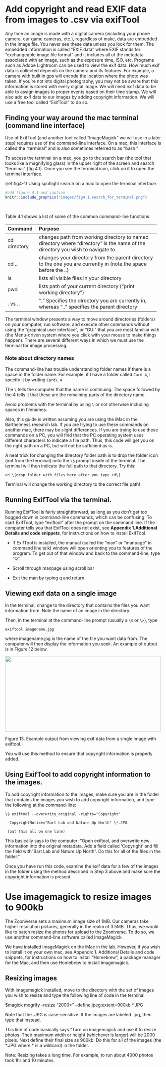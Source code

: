 # Add copyright and read EXIF data from images to .csv via exifTool

Any time an image is made with a digital camera (including your phone camera, our game cameras, etc.), regardless of make, data are embedded in the image file. You never see these data unless you look for them. The embedded information is called "EXIF data" where EXIF stands for "exchangeable image file format" and it includes all of the metadata associated with an image, such as the exposure time, ISO, etc. Programs such as Adobe Lightroom can be used to view the exif data. How much exif data is collected depends on the camera and its features. For example, a camera with built in gps will encode the location where the photo was taken. If you're not into digital photography, you may not be aware that this information is stored with every digital image. We will need exif data to be able to assign images to proper events based on their time stamp. We will also add exif data to our images by adding copyright information. We will use a free tool called "ExifTool" to do so.

## Finding your way around the mac terminal (command line interface)
Use of ExifTool (and another tool called "ImageMagick" we will use in a later step) requires use of the command-line interface. On a mac, this interface is called the "terminal" and is also sometimes referred to as "bash." 

To access the terminal on a mac, you go to the search bar (the tool that looks like a magnifying glass) in the upper right of the screen and search "terminal" (fig 4.1). Once you see the terminal icon, click on it to open the terminal interface.

(ref:fig4-1) Using spotlight search on a mac to open the terminal interface.

```r
#add figure 4.1 and caption
knitr::include_graphics("images/fig4.1.search_for_terminal.png")
```
\ 
\ 


Table 4.1 shows a list of some of the common command-line functions.

  -----------------------------------------------------------------------
  Command        Purpose
  -------------- --------------------------------------------------------
  cd directory   changes path from working directory to named directory
                 where "directory" is the name of the directory you
                 wish to navigate to.

  cd ..          changes your directory from the parent directory to the
                 one you are currently in (note the space before the ..)

  ls             lists all visible files in your directory

  pwd            lists path of your current directory ("print working
                 directory")

  . vs ..        "." Specifies the directory you are currently in,
                 whereas ".." specifies the parent directory
  -----------------------------------------------------------------------

The terminal window presents a way to move around directories (folders)
on your computer, run software, and execute other commands without using
the "graphical user interface", or "GUI" that you are most familiar with
(the Menu-driven system where you click with your mouse to make things
happen). There are several different ways in which we must use the
terminal for image processing.

### Note about directory names

The command-line has trouble understanding folder names if there is a
space in the folder name. For example, if I have a folder called `Card 4`, I specify it by writing `Card\ 4`

The `\` tells the computer that the name is continuing. The space
followed by the 4 tells it that these are the remaining parts of the
directory name.

Avoid problems with the terminal by using `\` or not otherwise including spaces in filenames.

Also, this guide is written assuming you are using the iMac in the
Barthelmess research lab. If you are trying to use these commands on
another mac, there may be slight differences. If you are trying to use
these commands on a PC, you will find that the PC operating system uses
different characters to indicate a file path. Thus, this code will get
you on the right path on a PC, but will not be sufficient as is.

A neat trick for changing the directory folder path is to drop the folder icon (not from the terminal) onto the `\$` prompt inside of the terminal. The terminal
will then indicate the full path to that directory. Try this:

`cd \[drop folder with files here after you type cd\]`

Terminal will change the working directory to the correct file path!

## Running ExifTool via the terminal.
Running ExifTool is fairly straightforward, as long as you don't get too
bogged down in command-line commands, which can be confusing. To start
ExifTool, type "exiftool" after the prompt on the command line. If the
computer tells you that ExifTool does not exist, see **Appendix 1.Additional Details and code snippets**, for instructions on how to install ExifTool.

-   If ExifTool is installed, the manual (called the "man" or "manpage"
    in command line talk) window will open orienting you to features of
    the program. To get out of that window and back to the command-line,
    type "Q".

-   Scroll through manpage using scroll bar

-   Exit the man by typing q and return.

## Viewing exif data on a single image

In the terminal, change to the directory that contains the files you
want information from. Note the name of an image in the directory.

Then, in the terminal at the command-line prompt (usually a `\$ ` or `\>`),
type

`exiftool imagename.jpg`

where imagename.jpg is the name of the file you want data from. The
computer will then display the information you seek. An example of
output is in Figure 12 below.

![](media/image18.png){width="5.214633639545057in"
height="2.5243055555555554in"}

[]{#_Ref71037481 .anchor}Figure 13. Example output from viewing exif
data from a single image with exiftool.

You will use this method to ensure that copyright information is
properly added.

## Using ExifTool to add copyright information to the images.

To add copyright information to the images, make sure you are in the
folder that contains the images you wish to add copyright information,
and type the following at the command-line:

```
\$ exiftool --overwrite_original -rights="Copyright"

 -CopyrightNotice="Bart Lab and Nature Up North" \*.JPG

 (put this all on one line)
```

This basically says to the computer: "Open exiftool, and overwrite new
information into the original metadata. Add a field called 'Copyright'
and fill the field with "Bart Lab and Nature Up North". Do this for all
of the files in the folder."

Once you have run this code, examine the exif data for a few of the
images in the folder using the method described in Step 3 above and make
sure the copyright information is present.

# Use imagemagick to resize images to 900kb

The Zooniverse sets a maximum image size of 1MB. Our cameras take higher
resolution pictures, generally in the realm of 3.5MB. Thus, we would
like to batch resize the photos for upload to the Zooniverse. To do so,
we use another command-line software called ImageMagick.

We have installed ImageMagick on the iMac in the lab. However, if you
wish to install it on your own mac, see Appendix 1. Additional Details
and code snippets, for instructions on how to install "Homebrew", a
package manager for the Mac, and then use Homebrew to install
imagemagick.

## Resizing images

With imagemagick installed, move to the directory with the set of images
you wish to resize and type the following line of code in the terminal:

\$magick mogrify -resize "2000>" --define jpeg:extent=900kb \*.JPG

Note that the .JPG is case-sensitive. If the images are labeled .jpg,
then type that instead.

This line of code basically says "Turn on imagemagick and use it to
resize photos. Their maximum width or height (whichever is larger) will
be 2000 pixels. Next define their final size as 900kb. Do this for all
of the images (the \*.JPG where \* is a wildcard) in the folder.

Note: Resizing takes a long time. For example, to run about 4000 photos
took 1hr and 10 minutes.

